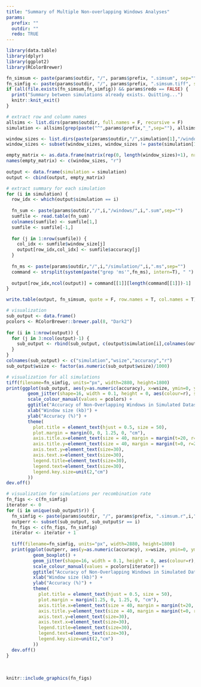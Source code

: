 ```yaml
---
title: "Summary of Multiple Non-overlapping Windows Analyses"
params:
  prefix: ""
  outdir: ""
  redo: TRUE
---
```


```r
library(data.table)
library(dplyr)
library(ggplot2)
library(RColorBrewer)
```

```r
fn_simsum <- paste(params$outdir, "/", params$prefix, ".simsum", sep="")
fn_simfig <- paste(params$outdir, "/", params$prefix, ".simsum.tiff", sep="")
if (all(file.exists(fn_simsum,fn_simfig)) && params$redo == FALSE) {
  print("Summary between simulations already exists. Quitting...")
  knitr::knit_exit()
}

# extract row and column names
allsims <- list.dirs(params$outdir, full.names = F, recursive = F)
simulation <- allsims[grep(paste("^",params$prefix,"_",sep=""), allsims)]

window_sizes <- list.dirs(paste(params$outdir,"/",simulation[1],"/windows/",sep=""), full.names = F, recursive = F)
window_sizes <- subset(window_sizes, window_sizes != paste(simulation[1],".summary",sep=""))

empty_matrix <- as.data.frame(matrix(rep(0, length(window_sizes)+1), nrow=length(simulation), ncol=length(window_sizes)+1))
names(empty_matrix) <- c(window_sizes, "r")
  
output <- data.frame(simulation = simulation)
output <- cbind(output, empty_matrix)

# extract summary for each simulation
for (i in simulation) {
  row_idx <- which(output$simulation == i)
  
  fn_sum <- paste(params$outdir,"/",i,"/windows/",i,".sum",sep="")
  sumfile <- read.table(fn_sum)
  colnames(sumfile) <- sumfile[1,]
  sumfile <- sumfile[-1,]
  
  for (j in 1:nrow(sumfile)) {
    col_idx <- sumfile$window_size[j]
    output[row_idx,col_idx] <- sumfile$accuracy[j]
  }
  
  fn_ms <- paste(params$outdir,"/",i,"/simulation/",i,".ms",sep="")
  command <- strsplit(system(paste("grep 'ms'",fn_ms), intern=T), " ")
  
  output[row_idx,ncol(output)] = command[[1]][length(command[[1]])-1]
}

write.table(output, fn_simsum, quote = F, row.names = T, col.names = T)

# visualization
sub_output <- data.frame()
pcolors <- RColorBrewer::brewer.pal(8, "Dark2")
  
for (i in 1:nrow(output)) {
  for (j in 3:ncol(output)-1) {
    sub_output <- rbind(sub_output, c(output$simulation[i],colnames(output[j]),output[i,j],output[i,ncol(output)]))
  }
}
colnames(sub_output) <- c("simulation","wsize","accuracy","r")
sub_output$wsize <- factor(as.numeric(sub_output$wsize)/1000)

# visualization for all simulations
tiff(filename=fn_simfig, units="px", width=2880, height=1800)
print(ggplot(sub_output, aes(y=as.numeric(accuracy), x=wsize, ymin=0, ymax=100)) + 
        geom_jitter(shape=16, width = 0.1, height = 0, aes(colour=r), size=5) +
        scale_colour_manual(values = pcolors) +
        ggtitle("Accuracy of Non-Overlapping Windows in Simulated Dataset") + 
        xlab("Window size (kb)") +
        ylab("Accuracy (%)") +
        theme(
          plot.title = element_text(hjust = 0.5, size = 50),
          plot.margin = margin(0, 0, 1.25, 0, "cm"),
          axis.title.x=element_text(size = 40, margin = margin(t=20, r=0, b=0, l=0)),
          axis.title.y=element_text(size = 40, margin = margin(t=0, r=20, b=0, l=0)),
          axis.text.y=element_text(size=30),
          axis.text.x=element_text(size=30),
          legend.title=element_text(size=30),
          legend.text=element_text(size=30),
          legend.key.size=unit(2,"cm")
        ))
dev.off()

# visualization for simulations per recombination rate
fn_figs <- c(fn_simfig)
iterator <- 0
for (i in unique(sub_output$r)) {
  fn_simfig <- paste(params$outdir, "/", params$prefix, ".simsum.r",i,".tiff", sep="")
  outperr <- subset(sub_output, sub_output$r == i)
  fn_figs <- c(fn_figs, fn_simfig)
  iterator <- iterator + 1
  
  tiff(filename=fn_simfig, units="px", width=2880, height=1800)
  print(ggplot(outperr, aes(y=as.numeric(accuracy), x=wsize, ymin=0, ymax=100)) + 
          geom_boxplot() +
          geom_jitter(shape=16, width = 0.1, height = 0, aes(colour=r), size=5) +
          scale_colour_manual(values = pcolors[iterator]) +
          ggtitle("Accuracy of Non-Overlapping Windows in Simulated Dataset") + 
          xlab("Window size (kb)") +
          ylab("Accuracy (%)") +
          theme(
            plot.title = element_text(hjust = 0.5, size = 50),
            plot.margin = margin(1.25, 0, 1.25, 0, "cm"),
            axis.title.x=element_text(size = 40, margin = margin(t=20, r=0, b=0, l=0)),
            axis.title.y=element_text(size = 40, margin = margin(t=0, r=20, b=0, l=0)),
            axis.text.y=element_text(size=30),
            axis.text.x=element_text(size=30),
            legend.title=element_text(size=30),
            legend.text=element_text(size=30),
            legend.key.size=unit(2,"cm")
          ))
  dev.off()
}
```

<br>

```r
knitr::include_graphics(fn_figs)
```

